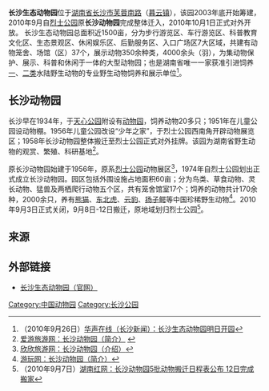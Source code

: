 '''长沙生态动物园'''位于[[湖南省|湖南省]][[长沙市|长沙市]][[芙蓉路|芙蓉南路]]（[[暮云镇|暮云镇]]），该园2003年底开始筹建，2010年9月自[[湖南烈士公园|烈士公园]]原'''长沙动物园'''完成整体迁入，2010年10月1日正式对外开放。 长沙生态动物园总面积近1500亩，分为步行游览区、车行游览区、科普教育文化区、生态景观区、休闲娱乐区、后勤服务区、入口广场区7大区域，共建有动物笼舍、场馆（区）37个，展示动物350余种类，4000余头（羽），为集动物保护、展示、科普和休闲于一体的大型动物园；也是湖南省唯一一家获准引进饲养[[国家一级重点保护野生动物名录|一]]、[[中国国家二级重点保护野生动物名录|二类]]水陆野生动物的专业野生动物饲养和展示单位<ref>（2010年9月26日）[http://cs.hnol.net/ArticleContent/20109/201092684954635.html 华声在线（长沙新闻）：长沙生态动物园明日开园]{{dead link|date=2018年5月 |bot=InternetArchiveBot |fix-attempted=yes }}</ref>。

== 长沙动物园 ==
长沙早在1934年，于[[天心阁|天心公园]]附设有[[动物园|动物园]]，饲养动物20多只；1951年在儿童公园设动物棚。1956年儿童公园改设“少年之家”，于烈士公园西南角开辟动物展览区；1958年长沙动物园整体搬迁至烈士公园正式对外挂牌。该园为湖南省野生动物的观赏、繁殖、科研基地<ref>[http://www.aiutrip.com/Member/Sight/fvfvbg/info.html 爱游旅游网：长沙动物园（简介）] {{webarchive|url=https://web.archive.org/web/20150603135243/http://www.aiutrip.com/Member/Sight/fvfvbg/info.html |date=2015-06-03 }}</ref>。

原长沙动物园始建于1956年，原系[[湖南烈士公园|烈士公园]]动物展区<ref>[http://changsha.cncn.com/jingdian/changshadongwuyuan/profile.html 欣欣旅游网：长沙动物园（介绍）]</ref>，1974年自烈士公园划出正式成立长沙动物园。园区包括外围设施占地面积60亩；分为鸟类、草食动物、灵长动物、猛兽及两栖爬行动物五个区，共有笼舍馆室17个；饲养的动物共计170余种，2000余只，养有[[熊猫|熊猫]]、[[东北虎|东北虎]]、[[云豹|云豹]]、[[扬子鳄|扬子鳄]]等中国珍稀野生动物<ref>[http://shidongwuyuan.youhunan.com/ShiDongWuYuan/About.html 游玩网：长沙动物园（简介）]{{dead link|date=2018年5月 |bot=InternetArchiveBot |fix-attempted=yes }}</ref>。2010年9月3日正式关闭，9月8日-12日搬迁，原地域划归烈士公园<ref>（2010年9月7日）[http://news.rednet.cn/c/2010/09/07/2059181.htm 湖南红网：长沙动物园5批动物搬迁日程表公布 12日完成搬家]{{Dead link|date=2020年6月 |bot=InternetArchiveBot |fix-attempted=yes }}</ref>。

== 来源 ==
{{Reflist}}

== 外部链接 ==
* [http://www.cszoo.com.cn 长沙生态动物园（官网）]

{{中国动物园}}
[[Category:中国动物园|Category:中国动物园]]
[[Category:长沙公园|Category:长沙公园]]